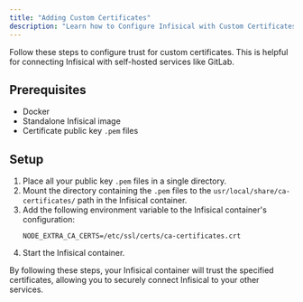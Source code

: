 ```yaml
---
title: "Adding Custom Certificates"
description: "Learn how to Configure Infisical with Custom Certificates"
---
```


Follow these steps to configure trust for custom certificates. This is helpful for connecting Infisical with self-hosted services like GitLab.

## Prerequisites

- Docker
- Standalone Infisical image
- Certificate public key `.pem` files

## Setup

1. Place all your public key `.pem` files in a single directory.
2. Mount the directory containing the `.pem` files to the `usr/local/share/ca-certificates/` path in the Infisical container.
3. Add the following environment variable to the Infisical container's configuration:
   ```
   NODE_EXTRA_CA_CERTS=/etc/ssl/certs/ca-certificates.crt
   ```
4. Start the Infisical container.

By following these steps, your Infisical container will trust the specified certificates, allowing you to securely connect Infisical to your other services.
